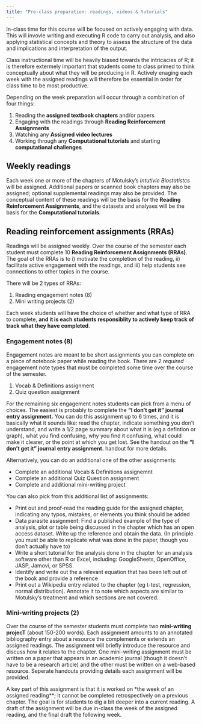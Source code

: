```yaml
---
title: "Pre-class preparation: readings, videos & tutorials"
---
```


In-class time for this course will be focused on actively engaging with data. This will invovle writing and executing R code to carry out analysis, and also applying statistical concepts and theory to assess the structure of the data and implications and interpretation of the output.  

Class instructional time will be heavily biased towards the intricacies of R; it is therefore extermely important that students come to class primed to think conceptually about what they will be producing in R.  Actively enaging each week with the assigned readings will therefore be essential in order for class time to be most productive.

Depending on the week preparation will occur through a combination of four things:

1. Reading the **assigned textbook chapters** and/or papers
1. Engaging with the readings through **Reading Reinforcement Assignments**
1. Watching any **Assigned video lectures**
1. Working through any **Computational tutorials** and starting **computational challenges**

## Weekly readings

Each week one or more of the chapters of Motulsky's *Intutivie Biostatistcs* will be assigned.  Additional papers or scanned book chapters may also be assigned; optional supplemental readings may also be provided.  The conceptual content of these readings will be the basis for the **Reading Reinforcement Assignments**, and the datasets and analyses will be the basis for the **Computational tutorials**.

## Reading reinforcement assignments (RRAs)

Readings will be assigned weekly.  Over the course of the semester each student must complete 10 **Reading Reinforcement Assignments (RRAs)**.  The goal of the RRAs is to i) motivate the completion of the reading, ii) facilitate active engagement with the readings, and iii) help students see connections to other topics in the course.  

There will be 2 types of RRAs: 

1. Reading engagement notes (8)
1. Mini writing projects (2)


Each week students will have the choice of whether and what type of RRA to complete, **and it is each students responsiblity to actively keep track of track what they have completed**.  

### Engagement notes (8)

Engagement notes are meant to be short assignments you can complete on a piece of notebook paper while reading the book.  There are 2 *required* engagement note types that must be completed some time over the course of the semester.

1. Vocab & Definitions assignment
1. Quiz question assignment

For the remaining six engagement notes students can pick from a menu of choices.  The easiest is probably to complete the **"I don't get it" journal entry assignment.**  You can do this assignment up to 6 times, and it is basically what it sounds like: read the chapter, indicate something you don't understand, and write a 1/2 page summary about what it is (eg a defintion or graph), what you find confusing, why you find it confusing, what could make it clearer, or the point at which you get lost.  See the handout on the **"I don't get it" journal entry assignment.** handout for more details.

Alternatively, you can do an additional one of the other assignments:

* Complete an additional Vocab & Definitions assignemnt
* Complete an additional  Quiz Question assignment
* Complete and additional mini-writing project

You can also pick from this additional list of assignments:

* Print out and proof-read the reading guide for the assigned chapter, indicating any typos, mistakes, or elements you think should be added
* Data parasite assignment: Find a published example of the type of analysis, plot or table being discussed in the chapter which has an open access dataset.  Write up the reference and obtain the data.  (In principle you must be able to replicate what was done in the paper, though you don't actually have to)
* Write a short tutorial for the analysis done in the chapter for an analysis software other than R or Excel, including: GoogleSheets, OpenOffice, JASP, Jamovi, or SPSS.
* Identify and write out the a relevant equation that has been left out of the book and provide a reference
* Print out a Wikipedia entry related to the chapter (eg t-test, regression, normal distribution).  Annotate it to note which aspects are similar to Motulsky's treatment and which sections are not covered.


### Mini-writing projects (2)

Over the course of the semester students must complete two **mini-writing projecT** (about 150-200 words).  Each assignment amounts to an annotated bibliography entry about a resource the complements or extends an assigned readings.  The assignment will briefly introduce the resource and discuss how it relates to the chapter.  One mini-writing assignment must be written on a paper that appears in an academic journal (though it doesn't have to be a research article) and the other must be written on a web-based resource.  Seperate handouts providing details each assignment will be provided.

A key part of this assignment is that it is worked on *the week of an assigned reading**; it cannot be completed retrospectively on a previous chapter.  The goal is for students to dig a bit deeper into a current reading.  A draft of the assignment will be due in-class the week of the assigned reading, and the final draft the following week.


